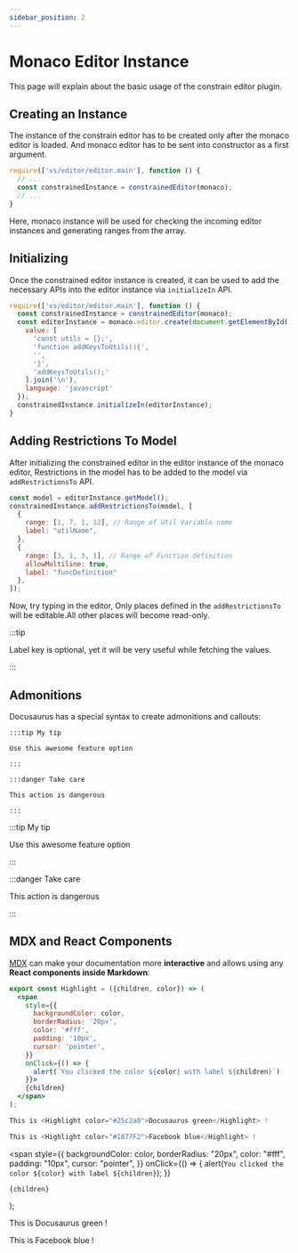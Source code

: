 ```yaml
---
sidebar_position: 2
---
```


# Monaco Editor Instance

This page will explain about the basic usage of the constrain editor plugin.

## Creating an Instance

The instance of the constrain editor has to be created only after the monaco editor is loaded. And monaco editor has to be sent into constructor as a first argument.

```javascript title="./scripts/create-an-instance.js"
require(['vs/editor/editor.main'], function () {
  // ...
  const constrainedInstance = constrainedEditor(monaco);
  // ...
}
```

Here, monaco instance will be used for checking the incoming editor instances and generating ranges from the array.

## Initializing

Once the constrained editor instance is created,
it can be used to add the necessary APIs into the editor instance
via `initializeIn` API.

```javascript title="./scripts/create-an-instance.js"
require(['vs/editor/editor.main'], function () {
  const constrainedInstance = constrainedEditor(monaco);
  const editorInstance = monaco.editor.create(document.getElementById('container'), {
    value: [
      'const utils = {};',
      'function addKeysToUtils(){',
      '',
      '}',
      'addKeysToUtils();'
    ].join('\n'),
    language: 'javascript'
  });
  constrainedInstance.initializeIn(editorInstance);
}
```

## Adding Restrictions To Model

After initializing the constrained editor in the editor instance of the monaco editor,
Restrictions in the model has to be added to the model via `addRestrictionsTo` API.

```javascript title="./scripts/create-an-instance.js"
const model = editorInstance.getModel();
constrainedInstance.addRestrictionsTo(model, [
  {
    range: [1, 7, 1, 12], // Range of Util Variable name
    label: "utilName",
  },
  {
    range: [3, 1, 3, 1], // Range of Function definition
    allowMultiline: true,
    label: "funcDefinition"
  },
]);
```

Now, try typing in the editor, Only places defined in the `addRestrictionsTo` will be editable.All other places will become read-only.

:::tip 

Label key is optional, yet it will be very useful while fetching the values.
  
:::


## Admonitions

Docusaurus has a special syntax to create admonitions and callouts:

    :::tip My tip

    Use this awesome feature option

    :::

    :::danger Take care

    This action is dangerous

    :::

:::tip My tip

Use this awesome feature option

:::

:::danger Take care

This action is dangerous

:::

## MDX and React Components

[MDX](https://mdxjs.com/) can make your documentation more **interactive** and allows using any **React components inside Markdown**:

```jsx
export const Highlight = ({children, color}) => (
  <span
    style={{
      backgroundColor: color,
      borderRadius: '20px',
      color: '#fff',
      padding: '10px',
      cursor: 'pointer',
    }}
    onClick={() => {
      alert(`You clicked the color ${color} with label ${children}`)
    }}>
    {children}
  </span>
);

This is <Highlight color="#25c2a0">Docusaurus green</Highlight> !

This is <Highlight color="#1877F2">Facebook blue</Highlight> !
```

  <span
    style={{
      backgroundColor: color,
      borderRadius: "20px",
      color: "#fff",
      padding: "10px",
      cursor: "pointer",
    }}
    onClick={() => {
      alert(`You clicked the color ${color} with label ${children}`);
    }}
  >
    {children}
  </span>
);

This is <Highlight color="#25c2a0">Docusaurus green</Highlight> !

This is <Highlight color="#1877F2">Facebook blue</Highlight> !
